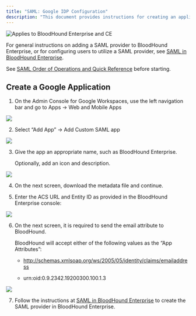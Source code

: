 ---
title: "SAML: Google IDP Configuration"
description: "This document provides instructions for creating an application within Google for compatibility with BloodHound Enterprise."
---

<img noZoom src="/assets/enterprise-AND-community-edition-pill-tag.svg" alt="Applies to BloodHound Enterprise and CE"/>

For general instructions on adding a SAML provider to BloodHound Enterprise, or for configuring users to utilize a SAML provider, see [SAML in BloodHound Enterprise](https://github.com/SpecterOps/bloodhound-docs/blob/main//manage-bloodhound/auth/saml).

See [SAML Order of Operations and Quick Reference](https://github.com/SpecterOps/bloodhound-docs/blob/main//manage-bloodhound/auth/saml) before starting.

## Create a Google Application

1.  On the Admin Console for Google Workspaces, use the left navigation bar and go to Apps -> Web and Mobile Apps

<Frame>
  <img src="/assets/image-2-58.png"/>
</Frame>

2.  Select “Add App” -> Add Custom SAML app

<Frame>
  <img src="/assets/image-2-59.png"/>
</Frame>

3.  Give the app an appropriate name, such as BloodHound Enterprise.

    Optionally, add an icon and description.

<Frame>
  <img src="/assets/image-2-60.png"/>
</Frame>



4.  On the next screen, download the metadata file and continue.


5.  Enter the ACS URL and Entity ID as provided in the BloodHound Enterprise console:

<Frame>
  <img src="/assets/image-2-61.png"/>
</Frame>


6.  On the next screen, it is required to send the email attribute to BloodHound.

    BloodHound will accept either of the following values as the “App Attributes”:

    * http://schemas.xmlsoap.org/ws/2005/05/identity/claims/emailaddress

    * urn:oid:0.9.2342.19200300.100.1.3

<Frame>
  <img src="/assets/image-2-62.png"/>
</Frame>

7.  Follow the instructions at [SAML in BloodHound Enterprise](https://github.com/SpecterOps/bloodhound-docs/blob/main//manage-bloodhound/auth/saml) to create the SAML provider in BloodHound Enterprise.
